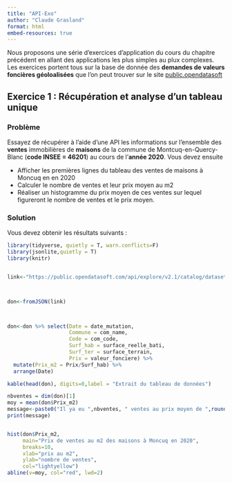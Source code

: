 ```yaml
---
title: "API-Exo"
author: "Claude Grasland"
format: html
embed-resources: true
---
```



Nous proposons une série d'exercices d'application du cours du chapitre précédent en allant des applications les plus simples au plux complexes. Les exercices portent tous sur la base de donnée des **demandes de valeurs foncières géoloalisées** que l'on peut trouver sur le site [public.opendatasoft](https://public.opendatasoft.com/) 


## Exercice 1 : Récupération et analyse d'un tableau unique

### Problème
Essayez de récupérer à l'aide d'une API les informations sur l'ensemble des **ventes** immobilières de **maisons**  de la commune de Montcuq-en-Quercy-Blanc (**code INSEE = 46201**) au cours de l'**année 2020**.  Vous devez ensuite 

- Afficher les premières lignes du tableau des ventes de maisons à Moncuq en en 2020
- Calculer le nombre de ventes et leur prix moyen au m2
- Réaliser un histogramme du prix moyen de ces ventes sur lequel figureront le nombre de ventes et le prix moyen. 


### Solution
Vous devez obtenir les résultats suivants :


```r

library(tidyverse, quietly = T, warn.conflicts=F)
library(jsonlite,quietly = T)
library(knitr)


link<-"https://public.opendatasoft.com/api/explore/v2.1/catalog/datasets/buildingref-france-demande-de-valeurs-foncieres-geolocalisee-millesime/exports/json?lang=fr&refine=type_local%3A%22Maison%22&refine=com_code%3A%2246201%22&refine=date_mutation%3A%222020%22&facet=facet(name%3D%22date_mutation%22%2C%20disjunctive%3Dtrue)&facet=facet(name%3D%22type_local%22%2C%20disjunctive%3Dtrue)&timezone=Europe%2FParis"



don<-fromJSON(link)



don<-don %>% select(Date = date_mutation,
                    Commune = com_name,
                    Code = com_code,
                    Surf_hab = surface_reelle_bati,
                    Surf_ter = surface_terrain,
                    Prix = valeur_fonciere) %>% 
  mutate(Prix_m2 = Prix/Surf_hab) %>%
  arrange(Date)

kable(head(don), digits=0,label = "Extrait du tableau de données")

nbventes = dim(don)[1]
moy = mean(don$Prix_m2)
message<-paste0("Il ya eu ",nbventes, " ventes au prix moyen de ",round(moy,0)," €/m2")
print(message)


hist(don$Prix_m2, 
     main="Prix de ventes au m2 des maisons à Moncuq en 2020",
     breaks=10,
     xlab="prix au m2",
     ylab="nombre de ventes",
     col="lightyellow")
abline(v=moy, col="red", lwd=2)
```





